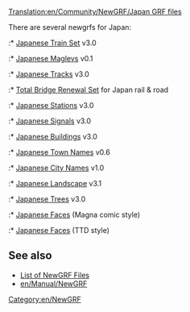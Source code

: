 [[Translation:en/Community/NewGRF/Japan GRF files]]


{{en/Expand|grfs set in Japan}}
{{en/Community/NewGRF/NewGRF Country|
Flag=en/Community/NewGRF/800px-Flag of Japan.png|
name=Japan|
website=www.as-st.com/ttd/japan/index.html|
setname=Japan Railways Trainset}}
There are several newgrfs for Japan:
:* [http://binaries.openttd.org/bananas/newgrf/Japanese_Train_Set-3.0.tar.gz Japanese Train Set] v3.0 
:* [http://binaries.openttd.org/bananas/newgrf/Japanese_Maglevs-0.1.tar.gz Japanese Maglevs] v0.1 
:* [http://binaries.openttd.org/bananas/newgrf/Japanese_Tracks-3.0.tar.gz Japanese Tracks] v3.0
:* [http://binaries.openttd.org/bananas/newgrf/Total_Bridge_Renewal_Japan-0.2.tar.gz Total Bridge Renewal Set] for Japan rail & road
:* [http://binaries.openttd.org/bananas/newgrf/Japanese_Stations-3.0.tar.gz Japanese Stations] v3.0 
:* [http://binaries.openttd.org/bananas/newgrf/Japanese_Signals-3.0.tar.gz Japanese Signals] v3.0 
:* [http://binaries.openttd.org/bananas/newgrf/Japanese_Buildings-3.0.tar.gz Japanese Buildings] v3.0 
:* [http://binaries.openttd.org/bananas/newgrf/Japanese_Town_Names-0.6.tar.gz Japanese Town Names] v0.6 
:* [http://binaries.openttd.org/bananas/newgrf/Japanese_City_Names-1.tar.gz Japanese City Names] v1.0
:* [http://binaries.openttd.org/bananas/newgrf/JapanSet_Landscape-3.1.tar.gz Japanese Landscape] v3.1 
:* [http://binaries.openttd.org/bananas/newgrf/Japanese_Trees-3.0.tar.gz Japanese Trees] v3.0 
:* [http://as-st.com/ttd/japan/files/jpfacesw.zip Japanese Faces] (Magna comic style) 
:* [http://george.zernebok.net/download/YellFace.rar Japanese Faces] (TTD style)


== See also ==
* [[en/Community/NewGRF/Main Page|List of NewGRF Files]]
* [[en/Manual/NewGRF]]

[[Category:en/NewGRF]]